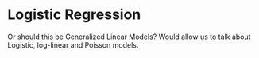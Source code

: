 # Logistic Regression

Or should this be Generalized Linear Models? Would allow us to talk about Logistic, log-linear and Poisson models. 
